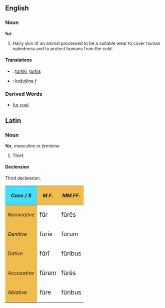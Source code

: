 ==English==
=== Noun ===
'''fur'''
# Hairy skin of an animal processed to be a suitable wear to cover human nakedness and to protect humans from the cold.
==== Translations ====
*{{fi}}: [[turkki]], [[turkis]]
*{{sk}}: [[kožušina#Slovak|kožušina]] ''f''

=== Derived Words ===
* [[fur coat]]

==Latin==
===Noun===
'''f&#363;r''', ''masculine or feminine''
# Thief.

====Declension====
Third declension.

{| cellpadding="5" border="2"
!style="background:#47DCF8"| ''Case / #''
!style="background:#F1BC4E"| ''M.F.''
!style="background:#F1BC4E"| ''MM.FF.''
|-
!style="background:#F1BC4E"| ''Nominative''
| <big>f&#363;r
| <big>f&#363;r&#275;s
|-
!style="background:#F1BC4E"| ''Genitive''
| <big>f&#363;ris
| <big>f&#363;rum
|-
!style="background:#F1BC4E"| ''Dative''
| <big>f&#363;r&#299;
| <big>f&#363;ribus
|-
!style="background:#F1BC4E"| ''Accusative''
| <big>f&#363;rem
| <big>f&#363;r&#275;s
|-
!style="background:#F1BC4E"| ''Ablative''
| <big>f&#363;re
| <big>f&#363;ribus
|}